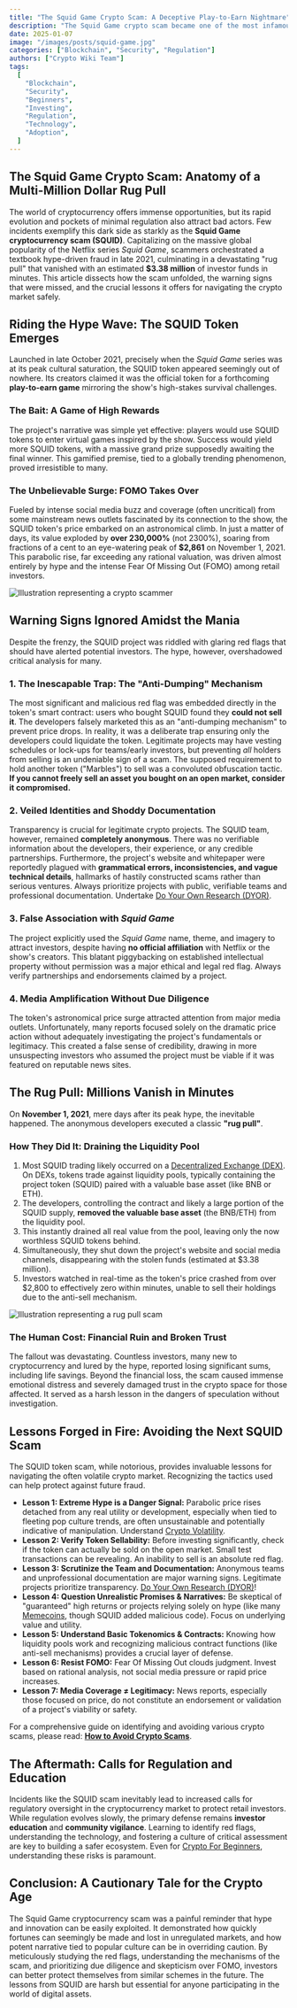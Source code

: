 ```yaml
---
title: "The Squid Game Crypto Scam: A Deceptive Play-to-Earn Nightmare"
description: "The Squid Game crypto scam became one of the most infamous cryptocurrency frauds, exploiting the popularity of Netflix's series and costing investors millions of dollars. Here's a deep dive into how the scam unfolded and lessons for the future."
date: 2025-01-07
image: "/images/posts/squid-game.jpg"
categories: ["Blockchain", "Security", "Regulation"]
authors: ["Crypto Wiki Team"]
tags:
  [
    "Blockchain",
    "Security",
    "Beginners",
    "Investing",
    "Regulation",
    "Technology",
    "Adoption",
  ]
---
```


## **The Squid Game Crypto Scam: Anatomy of a Multi-Million Dollar Rug Pull**

The world of cryptocurrency offers immense opportunities, but its rapid evolution and pockets of minimal regulation also attract bad actors. Few incidents exemplify this dark side as starkly as the **Squid Game cryptocurrency scam (SQUID)**. Capitalizing on the massive global popularity of the Netflix series _Squid Game_, scammers orchestrated a textbook hype-driven fraud in late 2021, culminating in a devastating "rug pull" that vanished with an estimated **$3.38 million** of investor funds in minutes. This article dissects how the scam unfolded, the warning signs that were missed, and the crucial lessons it offers for navigating the crypto market safely.

## **Riding the Hype Wave: The SQUID Token Emerges**

Launched in late October 2021, precisely when the _Squid Game_ series was at its peak cultural saturation, the SQUID token appeared seemingly out of nowhere. Its creators claimed it was the official token for a forthcoming **play-to-earn game** mirroring the show's high-stakes survival challenges.

### The Bait: A Game of High Rewards

The project's narrative was simple yet effective: players would use SQUID tokens to enter virtual games inspired by the show. Success would yield more SQUID tokens, with a massive grand prize supposedly awaiting the final winner. This gamified premise, tied to a globally trending phenomenon, proved irresistible to many.

### The Unbelievable Surge: FOMO Takes Over

Fueled by intense social media buzz and coverage (often uncritical) from some mainstream news outlets fascinated by its connection to the show, the SQUID token's price embarked on an astronomical climb. In just a matter of days, its value exploded by **over 230,000%** (not 2300%), soaring from fractions of a cent to an eye-watering peak of **$2,861** on November 1, 2021. This parabolic rise, far exceeding any rational valuation, was driven almost entirely by hype and the intense Fear Of Missing Out (FOMO) among retail investors.

![Illustration representing a crypto scammer](/images/posts/scammer.jpg)

## **Warning Signs Ignored Amidst the Mania**

Despite the frenzy, the SQUID project was riddled with glaring red flags that should have alerted potential investors. The hype, however, overshadowed critical analysis for many.

### 1. **The Inescapable Trap: The "Anti-Dumping" Mechanism**

The most significant and malicious red flag was embedded directly in the token's smart contract: users who bought SQUID found they **could not sell it**. The developers falsely marketed this as an "anti-dumping mechanism" to prevent price drops. In reality, it was a deliberate trap ensuring only the developers could liquidate the token. Legitimate projects may have vesting schedules or lock-ups for teams/early investors, but preventing _all_ holders from selling is an undeniable sign of a scam. The supposed requirement to hold another token ("Marbles") to sell was a convoluted obfuscation tactic. **If you cannot freely sell an asset you bought on an open market, consider it compromised.**

### 2. **Veiled Identities and Shoddy Documentation**

Transparency is crucial for legitimate crypto projects. The SQUID team, however, remained **completely anonymous**. There was no verifiable information about the developers, their experience, or any credible partnerships. Furthermore, the project's website and whitepaper were reportedly plagued with **grammatical errors, inconsistencies, and vague technical details**, hallmarks of hastily constructed scams rather than serious ventures. Always prioritize projects with public, verifiable teams and professional documentation. Undertake [Do Your Own Research (DYOR)](/posts/do-your-own-research).

### 3. **False Association with _Squid Game_**

The project explicitly used the _Squid Game_ name, theme, and imagery to attract investors, despite having **no official affiliation** with Netflix or the show's creators. This blatant piggybacking on established intellectual property without permission was a major ethical and legal red flag. Always verify partnerships and endorsements claimed by a project.

### 4. **Media Amplification Without Due Diligence**

The token's astronomical price surge attracted attention from major media outlets. Unfortunately, many reports focused solely on the dramatic price action without adequately investigating the project's fundamentals or legitimacy. This created a false sense of credibility, drawing in more unsuspecting investors who assumed the project must be viable if it was featured on reputable news sites.

## **The Rug Pull: Millions Vanish in Minutes**

On **November 1, 2021**, mere days after its peak hype, the inevitable happened. The anonymous developers executed a classic **"rug pull"**.

### How They Did It: Draining the Liquidity Pool

1.  Most SQUID trading likely occurred on a [Decentralized Exchange (DEX)](/posts/understanding-crypto-exchanges). On DEXs, tokens trade against liquidity pools, typically containing the project token (SQUID) paired with a valuable base asset (like BNB or ETH).
2.  The developers, controlling the contract and likely a large portion of the SQUID supply, **removed the valuable base asset** (the BNB/ETH) from the liquidity pool.
3.  This instantly drained all real value from the pool, leaving only the now worthless SQUID tokens behind.
4.  Simultaneously, they shut down the project's website and social media channels, disappearing with the stolen funds (estimated at $3.38 million).
5.  Investors watched in real-time as the token's price crashed from over $2,800 to effectively zero within minutes, unable to sell their holdings due to the anti-sell mechanism.

![Illustration representing a rug pull scam](/images/posts/rugpull.jpg)

### The Human Cost: Financial Ruin and Broken Trust

The fallout was devastating. Countless investors, many new to cryptocurrency and lured by the hype, reported losing significant sums, including life savings. Beyond the financial loss, the scam caused immense emotional distress and severely damaged trust in the crypto space for those affected. It served as a harsh lesson in the dangers of speculation without investigation.

## **Lessons Forged in Fire: Avoiding the Next SQUID Scam**

The SQUID token scam, while notorious, provides invaluable lessons for navigating the often volatile crypto market. Recognizing the tactics used can help protect against future fraud.

- **Lesson 1: Extreme Hype is a Danger Signal:** Parabolic price rises detached from any real utility or development, especially when tied to fleeting pop culture trends, are often unsustainable and potentially indicative of manipulation. Understand [Crypto Volatility](/posts/crypto-volatility).
- **Lesson 2: Verify Token Sellability:** Before investing significantly, check if the token can actually be sold on the open market. Small test transactions can be revealing. An inability to sell is an absolute red flag.
- **Lesson 3: Scrutinize the Team and Documentation:** Anonymous teams and unprofessional documentation are major warning signs. Legitimate projects prioritize transparency. [Do Your Own Research (DYOR)](/posts/do-your-own-research)!
- **Lesson 4: Question Unrealistic Promises & Narratives:** Be skeptical of "guaranteed" high returns or projects relying solely on hype (like many [Memecoins](/posts/what-are-memecoins), though SQUID added malicious code). Focus on underlying value and utility.
- **Lesson 5: Understand Basic Tokenomics & Contracts:** Knowing how liquidity pools work and recognizing malicious contract functions (like anti-sell mechanisms) provides a crucial layer of defense.
- **Lesson 6: Resist FOMO:** Fear Of Missing Out clouds judgment. Invest based on rational analysis, not social media pressure or rapid price increases.
- **Lesson 7: Media Coverage ≠ Legitimacy:** News reports, especially those focused on price, do not constitute an endorsement or validation of a project's viability or safety.

For a comprehensive guide on identifying and avoiding various crypto scams, please read: **[How to Avoid Crypto Scams](/posts/how-to-avoid-crypto-scams)**.

## **The Aftermath: Calls for Regulation and Education**

Incidents like the SQUID scam inevitably lead to increased calls for regulatory oversight in the cryptocurrency market to protect retail investors. While regulation evolves slowly, the primary defense remains **investor education** and **community vigilance**. Learning to identify red flags, understanding the technology, and fostering a culture of critical assessment are key to building a safer ecosystem. Even for [Crypto For Beginners](/posts/crypto-for-beginners), understanding these risks is paramount.

## **Conclusion: A Cautionary Tale for the Crypto Age**

The Squid Game cryptocurrency scam was a painful reminder that hype and innovation can be easily exploited. It demonstrated how quickly fortunes can seemingly be made and lost in unregulated markets, and how potent narrative tied to popular culture can be in overriding caution. By meticulously studying the red flags, understanding the mechanisms of the scam, and prioritizing due diligence and skepticism over FOMO, investors can better protect themselves from similar schemes in the future. The lessons from SQUID are harsh but essential for anyone participating in the world of digital assets.
